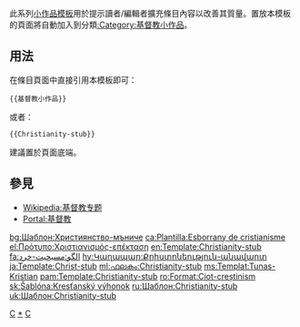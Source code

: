 <includeonly></includeonly><noinclude>{{template doc page viewed directly}}</noinclude>
<!-- 在本行下編輯模板說明 -->
此系列[[:Category:小作品模板|小作品模板]]用於提示讀者/編輯者擴充條目內容以改善其質量。置放本模板的頁面將自動加入到分類[[:Category:基督教小作品]]。

==用法==
在條目頁面中直接引用本模板即可：
<pre>{{基督教小作品}}
</pre>
或者：
<pre>{{Christianity-stub}}
</pre>
建議置於頁面底端。

==參見==
*[[Wikipedia:基督教专题]]
*[[Portal:基督教]]
<includeonly>
<!-- 本行下加入模板的分類 -->
[[Category:宗教小作品模板|C]]
[[Category:基督教小作品|*]]
[[Category:基督教模板|C]]
<!-- 本行下加入模板的跨語言鏈接 -->
[[bg:Шаблон:Християнство-мъниче]]
[[ca:Plantilla:Esborrany de cristianisme]]
[[el:Πρότυπο:Χριστιανισμός-επέκταση]]
[[en:Template:Christianity-stub]]
[[fa:الگو:مسیحیت-خرد]]
[[hy:Կաղապար:Քրիստոնեություն-անավարտ]]
[[ja:Template:Christ-stub]]
[[ml:ഫലകം:Christianity-stub]]
[[ms:Templat:Tunas-Kristian]]
[[pam:Template:Christianity-stub]]
[[ro:Format:Ciot-creștinism]]
[[sk:Šablóna:Kresťanský výhonok]]
[[ru:Шаблон:Christianity-stub]]
[[uk:Шаблон:Christianity-stub]]
</includeonly>